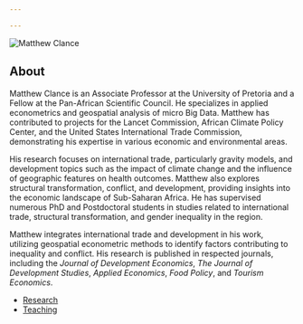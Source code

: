 ```yaml
---

---
```


<!-- Google tag (gtag.js) -->
<script async src="https://www.googletagmanager.com/gtag/js?id=G-FEVK27LWND"></script>
<script>
  window.dataLayer = window.dataLayer || [];
  function gtag(){dataLayer.push(arguments);}
  gtag('js', new Date());

  gtag('config', 'G-FEVK27LWND');
</script>

<div class="profile-container">
  <img src="images/mc.png" alt="Matthew Clance" class="profile-image">
  <div class="profile-text">
  
<p>
## About

Matthew Clance is an Associate Professor at the University of Pretoria and a Fellow at the Pan-African Scientific Council. He specializes in applied econometrics and geospatial analysis of micro Big Data. Matthew has contributed to projects for the Lancet Commission, African Climate Policy Center, and the United States International Trade Commission, demonstrating his expertise in various economic and environmental areas.
    
His research focuses on international trade, particularly gravity models, and development topics such as the impact of climate change and the influence of geographic features on health outcomes. Matthew also explores structural transformation, conflict, and development, providing insights into the economic landscape of Sub-Saharan Africa. He has supervised numerous PhD and Postdoctoral students in studies related to international trade, structural transformation, and gender inequality in the region.
    
Matthew integrates international trade and development in his work, utilizing geospatial econometric methods to identify factors contributing to inequality and conflict. His research is published in respected journals, including the *Journal of Development Economics*, *The Journal of Development Studies*, *Applied Economics*, *Food Policy*, and *Tourism Economics*.

- [Research](research.html){.large-link}
- [Teaching](teaching.html){.large-link}
</p>
  </div>
</div>


